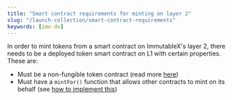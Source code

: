 ```yaml
---
title: "Smart contract requirements for minting on layer 2"
slug: "/launch-collection/smart-contract-requirements"
keywords: [imx-dx]
---
```


In order to mint tokens from a smart contract on ImmutableX's layer 2, there needs to be a deployed token smart contract on L1 with certain properties. These are:
* Must be a non-fungible token contract (read more [here](../anatomy-smart-contract#token-smart-contracts))
* Must have a `mintFor()` function that allows other contracts to mint on its behalf (see [how to implement this](../anatomy-smart-contract#example-contract))
